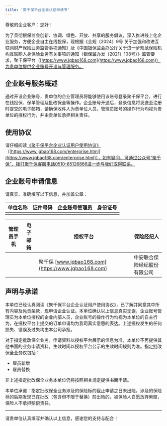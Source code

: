 ```yaml
---
title: '聚千保平台企业认证申请书'
---
```


尊敬的企业客户：您好！

为了贯彻银保监会创新、协调、绿色、开放、共享的服务倡议，深入推进线上化企业服务，方便企业自主在线投保，现根据《金规〔2024〕9号 关于加强和改进互联网财产保险业务监管事项通知》及《中国银保监会办公厅关于进一步规范保险机构互联网人身保险业务有关事项的通知（银保监办发〔2021〕108号）》监管要求，聚千保平台（[https://www.jqbao168.com](https://www.jqbao168.com)）为贵单位提供企业账号开设与管理服务。

## 企业账号服务概述

通过开设企业账号，贵单位的企业管理员将能够使用该账号登录聚千保平台，进行在线投保、保单管理及批改保全等操作。企业账号开通后，登录信息将发送至注册时提交的电子邮箱，请确保收件人为贵单位人员。管理员账号的操作行为均视为贵单位的授权行为，并由贵单位承担相关责任。

## 使用协议

请仔细阅读[《聚千保平台企业认证用户使用协议》](../Terms/聚千保平台企业认证用户使用协议)（[https://www.jqbao168.com/enterprise.html](https://www.jqbao168.com/enterprise.html)），如有疑问，可通过公众号“聚千保”、拨打聚千保客服电话0510-85126866进一步与我们取得联系。

## 企业账号申请信息

请真实、准确填写以下信息，并加盖公章：

| **单位名称**       | **证件号码**       | **企业账号管理员** | **身份证号**       |
| ------------------ | ------------------ | ------------------ | ------------------ |
|                    |                    |                    |                    |

| **管理员手机**     | **电子邮箱**       | **授权平台**       | **保险经纪人**     |
| ------------------ | ------------------ | ------------------ | ------------------ |
|                    |                    | 聚千保 [www.jqbao168.com](https://www.jqbao168.com) | 中安联合保险经纪股份有限公司 |


## 声明与承诺

本单位已经认真阅读《聚千保平台企业认证用户使用协议》，已了解并同意其中所有内容及免责条款，现申请企业认证。本单位确认以上信息真实无误，企业账号管理员为本单位授权的企业内部人员，企业账号的操作行为均视为本单位的自主行为，在授权平台上提交的订单申请均为我司真实意思的表达。上述授权发生的任何损失、错误及过失均由本公司承担。

对于指定批改保全业务，申请资料以授权平台展示的信息为准，本单位不再提供其他书面的业务申请资料，生效时间以授权平台公示的生效时间规则为准。指定批改保全业务仅包括：

- 雇员新增
- 雇员替换

非上述指定批改保全业务本单位仍将按照相关规定提供书面申请。

本单位承诺：指定批改保全业务涉及的保险标的截止申请之日未出险。涉及的保险标的后期发现已在批改（包含但不限于替换）前出险的，被保险人自愿放弃索赔，保险人不承担赔偿责任。

---

请贵单位认真填写并确认以上信息，感谢您的支持与配合！
